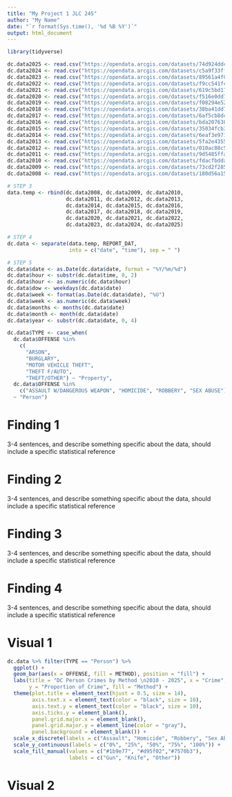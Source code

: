 ---
title: "My Project 1 JLC 245"
author: "My Name"
date: "`r format(Sys.time(), '%d %B %Y')`"
output: html_document
---

```{r, echo=FALSE, warning=FALSE, message=FALSE}
library(tidyverse)

dc.data2025 <- read.csv("https://opendata.arcgis.com/datasets/74d924ddc3374e3b977e6f002478cb9b_7.csv", stringsAsFactors = FALSE)
dc.data2024 <- read.csv("https://opendata.arcgis.com/datasets/c5a9f33ffca546babbd91de1969e742d_6.csv", stringsAsFactors = FALSE)
dc.data2023 <- read.csv("https://opendata.arcgis.com/datasets/89561a4f02ba46cca3c42333425d1b87_5.csv", stringsAsFactors = FALSE)
dc.data2022 <- read.csv("https://opendata.arcgis.com/datasets/f9cc541fc8c04106a05a1a4f1e7e813c_4.csv", stringsAsFactors = FALSE)
dc.data2021 <- read.csv("https://opendata.arcgis.com/datasets/619c5bd17ca2411db0689bb0a211783c_3.csv", stringsAsFactors = FALSE)
dc.data2020 <- read.csv("https://opendata.arcgis.com/datasets/f516e0dd7b614b088ad781b0c4002331_2.csv", stringsAsFactors = FALSE)
dc.data2019 <- read.csv("https://opendata.arcgis.com/datasets/f08294e5286141c293e9202fcd3e8b57_1.csv", stringsAsFactors = FALSE)
dc.data2018 <- read.csv("https://opendata.arcgis.com/datasets/38ba41dd74354563bce28a359b59324e_0.csv", stringsAsFactors = FALSE)
dc.data2017 <- read.csv("https://opendata.arcgis.com/datasets/6af5cb8dc38e4bcbac8168b27ee104aa_38.csv", stringsAsFactors = FALSE)
dc.data2016 <- read.csv("https://opendata.arcgis.com/datasets/bda20763840448b58f8383bae800a843_26.csv", stringsAsFactors = FALSE)
dc.data2015 <- read.csv("https://opendata.arcgis.com/datasets/35034fcb3b36499c84c94c069ab1a966_27.csv", stringsAsFactors = FALSE)
dc.data2014 <- read.csv("https://opendata.arcgis.com/datasets/6eaf3e9713de44d3aa103622d51053b5_9.csv", stringsAsFactors = FALSE)
dc.data2013 <- read.csv("https://opendata.arcgis.com/datasets/5fa2e43557f7484d89aac9e1e76158c9_10.csv", stringsAsFactors = FALSE)
dc.data2012 <- read.csv("https://opendata.arcgis.com/datasets/010ac88c55b1409bb67c9270c8fc18b5_11.csv", stringsAsFactors = FALSE)
dc.data2011 <- read.csv("https://opendata.arcgis.com/datasets/9d5485ffae914c5f97047a7dd86e115b_35.csv", stringsAsFactors = FALSE)
dc.data2010 <- read.csv("https://opendata.arcgis.com/datasets/fdacfbdda7654e06a161352247d3a2f0_34.csv", stringsAsFactors = FALSE)
dc.data2009 <- read.csv("https://opendata.arcgis.com/datasets/73cd2f2858714cd1a7e2859f8e6e4de4_33.csv", stringsAsFactors = FALSE)
dc.data2008 <- read.csv("https://opendata.arcgis.com/datasets/180d56a1551c4e76ac2175e63dc0dce9_32.csv", stringsAsFactors = FALSE)

# STEP 3
data.temp <- rbind(dc.data2008, dc.data2009, dc.data2010, 
                   dc.data2011, dc.data2012, dc.data2013, 
                   dc.data2014, dc.data2015, dc.data2016, 
                   dc.data2017, dc.data2018, dc.data2019, 
                   dc.data2020, dc.data2021, dc.data2022, 
                   dc.data2023, dc.data2024, dc.data2025)

# STEP 4
dc.data <- separate(data.temp, REPORT_DAT, 
                    into = c("date", "time"), sep = " ")

# STEP 5
dc.data$date <- as.Date(dc.data$date, format = "%Y/%m/%d")
dc.data$hour <- substr(dc.data$time, 0, 2)
dc.data$hour <- as.numeric(dc.data$hour)
dc.data$dow <- weekdays(dc.data$date)
dc.data$week <- format(as.Date(dc.data$date), "%U")
dc.data$week <- as.numeric(dc.data$week)
dc.data$months <- months(dc.data$date)
dc.data$month <- month(dc.data$date)
dc.data$year <- substr(dc.data$date, 0, 4)

dc.data$TYPE <- case_when(
  dc.data$OFFENSE %in%
    c(
      "ARSON",
      "BURGLARY",
      "MOTOR VEHICLE THEFT",
      "THEFT F/AUTO",
      "THEFT/OTHER") ~ "Property",
  dc.data$OFFENSE %in%
    c("ASSAULT W/DANGEROUS WEAPON", "HOMICIDE", "ROBBERY", "SEX ABUSE")
  ~ "Person")
```

# Finding 1

3-4 sentences, and describe something specific about the data, should include a specific statistical reference

# Finding 2

3-4 sentences, and describe something specific about the data, should include a specific statistical reference

# Finding 3

3-4 sentences, and describe something specific about the data, should include a specific statistical reference

# Finding 4

3-4 sentences, and describe something specific about the data, should include a specific statistical reference

# Visual 1
```{r, echo=FALSE}
dc.data %>% filter(TYPE == "Person") %>%
  ggplot() +
  geom_bar(aes(x = OFFENSE, fill = METHOD), position = "fill") +
  labs(title = "DC Person Crimes by Method \n2010 - 2025", x = "Crime", 
       y = "Proportion of Crime", fill = "Method") +
  theme(plot.title = element_text(hjust = 0.5, size = 14),
        axis.text.x = element_text(color = "black", size = 10),
        axis.text.y = element_text(color = "black", size = 10),
        axis.ticks.y = element_blank(),
        panel.grid.major.x = element_blank(),
        panel.grid.major.y = element_line(color = "gray"),
        panel.background = element_blank()) +
  scale_x_discrete(labels = c("Assault", "Homicide", "Robbery", "Sex Abuse")) +
  scale_y_continuous(labels = c("0%", "25%", "50%", "75%", "100%")) +
  scale_fill_manual(values = c("#1b9e77", "#d95f02","#7570b3"), 
                    labels = c("Gun", "Knife", "Other"))
```

# Visual 2